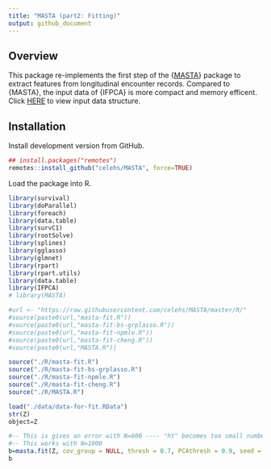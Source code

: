 ```yaml
---
title: "MASTA (part2: Fitting)"
output: github_document
---
```


## Overview

This package re-implements the first step of the {[MASTA](https://celehs.github.io/MASTA/)} package to extract features from longitudinal encounter records. Compared to {MASTA}, the input data of {IFPCA} is more compact and memory efficent. Click [HERE](https://github.com/celehs/IFPCA/tree/master/data-raw) to view input data structure.

## Installation

Install development version from GitHub.

```r
## install.packages("remotes")
remotes::install_github("celehs/MASTA", force=TRUE)
```

Load the package into R.

```r
library(survival)
library(doParallel)
library(foreach)
library(data.table)
library(survC1)
library(rootSolve)
library(splines)
library(gglasso)
library(glmnet)
library(rpart)
library(rpart.utils)
library(data.table)
library(IFPCA)
# library(MASTA)

#url <- "https://raw.githubusercontent.com/celehs/MASTA/master/R/"
#source(paste0(url,"masta-fit.R"))
#source(paste0(url,"masta-fit-bs-grplasso.R"))
#source(paste0(url,"masta-fit-npmle.R"))
#source(paste0(url,"masta-fit-cheng.R"))
#source(paste0(url,"MASTA.R"))

source("./R/masta-fit.R")
source("./R/masta-fit-bs-grplasso.R")
source("./R/masta-fit-npmle.R")
source("./R/masta-fit-cheng.R")
source("./R/MASTA.R")

load("./data/data-for-fit.RData")
str(Z)
object=Z
```


```r
#-- This is gives an error with N=600 ---- "ht" becomes too small number <-100000
#-- This works with N=1000
b=masta.fit(Z, cov_group = NULL, thresh = 0.7, PCAthresh = 0.9, seed = 1234, seed2 = 100) 
b
```




